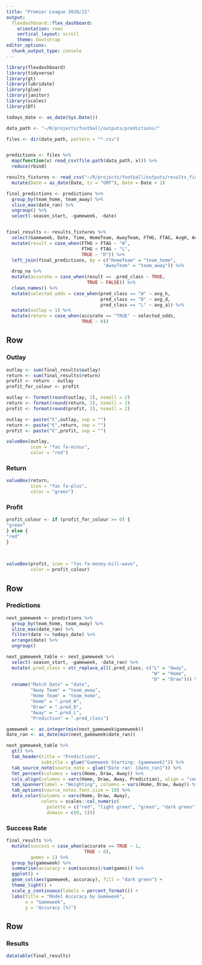 ```yaml
---
title: "Premier League 2020/21"
output: 
  flexdashboard::flex_dashboard:
    orientation: rows
    vertical_layout: scroll
    theme: bootstrap
editor_options: 
  chunk_output_type: console
---
```


```r
library(flexdashboard)
library(tidyverse)
library(gt)
library(lubridate)
library(glue)
library(janitor)
library(scales)
library(DT)

todays_date <- as_date(Sys.Date())
```


```r
data_path <- "~/R/projects/football/outputs/predictions/"

files <- dir(data_path, pattern = "*.csv") 


predictions <- files %>%
  map(function(x) read_csv(file.path(data_path, x))) %>%  
  reduce(rbind)
```


```r

results_fixtures <- read_csv("~/R/projects/football/outputs/results_fixtures.csv") %>% 
  mutate(Date = as_date(Date, tz = "GMT"), Date = Date + 1)

final_predictions <- predictions %>%  
  group_by(team_home, team_away) %>% 
  slice_max(date_ran) %>% 
  ungroup() %>% 
  select(-season_start, -gameweek, -date)


final_results <- results_fixtures %>% 
  select(Gameweek, Date, Time, HomeTeam, AwayTeam, FTHG, FTAG, AvgH, AvgD, AvgA) %>% 
  mutate(result = case_when(FTHG > FTAG ~ "W",
                            FTHG < FTAG ~ "L",
                            TRUE ~ "D")) %>% 
  left_join(final_predictions, by = c("HomeTeam" = "team_home",
                                    "AwayTeam" = "team_away")) %>% 
  drop_na %>% 
  mutate(accurate = case_when(result == .pred_class ~ TRUE,
                              TRUE ~ FALSE)) %>% 
  clean_names() %>%
  mutate(selected_odds = case_when(pred_class == "W" ~ avg_h,
                                   pred_class == "D" ~ avg_d,
                                   pred_class == "L" ~ avg_a)) %>% 
  mutate(outlay = 1) %>% 
  mutate(return = case_when(accurate == "TRUE" ~ selected_odds,
                            TRUE ~ 0))

```





Row
-----------------------------------------------------------------------

### Outlay 
```r
outlay <- sum(final_results$outlay)
return <- sum(final_results$return)
profit <- return - outlay
profit_for_colour <- profit

outlay <- format(round(outlay, 2), nsmall = 2)
return <- format(round(return, 2), nsmall = 2)
profit <- format(round(profit, 2), nsmall = 2)

outlay <- paste("€",outlay, sep = "")
return <- paste("€",return, sep = "")
profit <- paste("€",profit, sep = "")

valueBox(outlay, 
         icon = "fas fa-minus",
         color = "red")
```


### Return 
```r
valueBox(return, 
         icon = "fas fa-plus",
         color = "green")


```


### Profit 
```r
profit_colour <- if (profit_for_colour >= 0) {
"green"
} else {
"red"
}
  
  

valueBox(profit, icon = "fas fa-money-bill-wave",
         color = profit_colour)
```



Row
-----------------------------------------------------------------------

### Predictions 

```r
next_gameweek <- predictions %>%  
  group_by(team_home, team_away) %>% 
  slice_max(date_ran) %>% 
  filter(date >= todays_date) %>% 
  arrange(date) %>% 
  ungroup()

next_gameweek_table <- next_gameweek %>%
  select(-season_start, -gameweek, -date_ran) %>% 
  mutate(.pred_class = str_replace_all(.pred_class, c("L" = "Away",
                                                      "W" = "Home",
                                                      "D" = "Draw"))) %>% 
  rename("Match Date" = "date",
         "Away Team" = "team_away",
         "Home Team" = "team_home",
         "Home" = ".pred_W",
         "Draw" = ".pred_D",
         "Away" = ".pred_L",
         "Prediction" = ".pred_class")

gameweek <- as.integer(min(next_gameweek$gameweek))
date_ran <- as_date(min(next_gameweek$date_ran))

next_gameweek_table %>% 
  gt() %>% 
  tab_header(title = "Predictions", 
             subtitle = glue("Gameweek Starting: {gameweek}")) %>% 
  tab_source_note(source_note = glue("Date ran: {date_ran}")) %>% 
  fmt_percent(columns = vars(Home, Draw, Away)) %>%
  cols_align(columns = vars(Home, Draw, Away, Prediction), align = "center") %>%
  tab_spanner(label = "Weighting", columns = vars(Home, Draw, Away)) %>% 
  tab_options(source_notes.font.size = 10) %>% 
  data_color(columns = vars(Home, Draw, Away), 
             colors = scales::col_numeric(
               palette = c("red", "light green", "green", "dark green"),
               domain = c(0, 1))) 
```


### Success Rate 

```r
final_results %>%  
  mutate(success = case_when(accurate == TRUE ~ 1,
                             TRUE ~ 0),
         games = 1) %>%
  group_by(gameweek) %>% 
  summarise(accuracy = sum(success)/sum(games)) %>% 
  ggplot() +
  geom_col(aes(gameweek, accuracy), fill = "dark green") +
  theme_light() +
  scale_y_continuous(labels = percent_format()) +
  labs(title = "Model Accuracy by Gameweek",
       x = "Gameweek",
       y = "Accuracy (%)")
```



Row
-----------------------------------------------------------------------

### Results 

```r

datatable(final_results)

```




